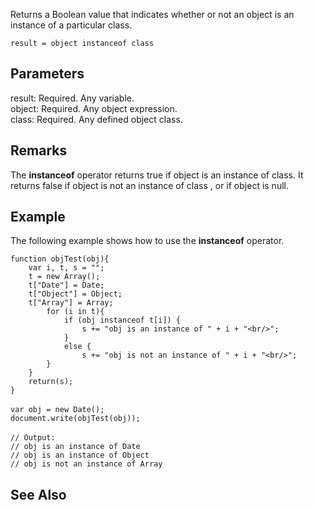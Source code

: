 Returns a Boolean value that indicates whether or not an object is an instance of a particular class.

 result = object instanceof class

==Parameters==
; result: Required. Any variable.
; object: Required. Any object expression.
; class: Required. Any defined object class.

==Remarks==
The '''instanceof''' operator returns true if object is an instance of class. It returns false if object is not an instance of class , or if object is null.


==Example==
The following example shows how to use the '''instanceof''' operator.

 function objTest(obj){
     var i, t, s = "";
     t = new Array();
     t["Date"] = Date;
     t["Object"] = Object;
     t["Array"] = Array;
         for (i in t){
             if (obj instanceof t[i]) { 
                 s += "obj is an instance of " + i + "&lt;br/&gt;";
             }
             else {
                 s += "obj is not an instance of " + i + "&lt;br/&gt;";
         }
     }
     return(s);
 }
 
 var obj = new Date();
 document.write(objTest(obj));
 
 // Output: 
 // obj is an instance of Date
 // obj is an instance of Object
 // obj is not an instance of Array

==See Also==

              

              
